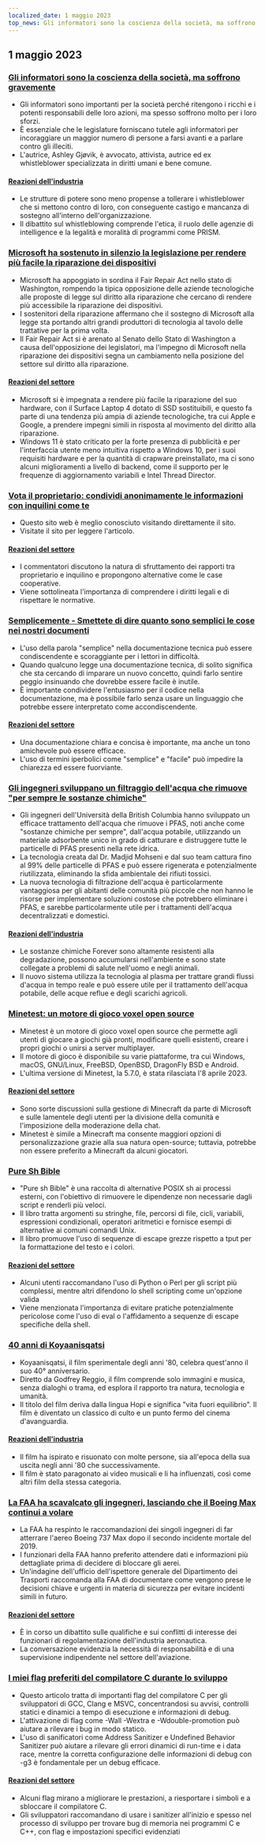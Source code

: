 ```yaml
---
localized_date: 1 maggio 2023
top_news: Gli informatori sono la coscienza della società, ma soffrono gravemente
---
```




<CallToAction />

<Steps>

## 1 maggio 2023

### [Gli informatori sono la coscienza della società, ma soffrono gravemente](https://covertactionmagazine.com/2023/04/25/whistleblowers-are-the-conscience-of-society-yet-suffer-gravely-for-trying-to-hold-the-rich-and-powerful-accountable-for-their-sins/)

- Gli informatori sono importanti per la società perché ritengono i ricchi e i potenti responsabili delle loro azioni, ma spesso soffrono molto per i loro sforzi.
- È essenziale che le legislature forniscano tutele agli informatori per incoraggiare un maggior numero di persone a farsi avanti e a parlare contro gli illeciti.
- L'autrice, Ashley Gjøvik, è avvocato, attivista, autrice ed ex whistleblower specializzata in diritti umani e bene comune.

#### [Reazioni dell'industria](http://news.ycombinator.com/item?id=35762780)

- Le strutture di potere sono meno propense a tollerare i whistleblower che si mettono contro di loro, con conseguente castigo e mancanza di sostegno all'interno dell'organizzazione.
- Il dibattito sul whistleblowing comprende l'etica, il ruolo delle agenzie di intelligence e la legalità e moralità di programmi come PRISM.

### [Microsoft ha sostenuto in silenzio la legislazione per rendere più facile la riparazione dei dispositivi](https://grist.org/technology/microsoft-right-to-repair-quietly-supported-legislation-to-make-it-easier-to-fix-devices-heres-why-thats-a-big-deal/)

- Microsoft ha appoggiato in sordina il Fair Repair Act nello stato di Washington, rompendo la tipica opposizione delle aziende tecnologiche alle proposte di legge sul diritto alla riparazione che cercano di rendere più accessibile la riparazione dei dispositivi.
- I sostenitori della riparazione affermano che il sostegno di Microsoft alla legge sta portando altri grandi produttori di tecnologia al tavolo delle trattative per la prima volta.
- Il Fair Repair Act si è arenato al Senato dello Stato di Washington a causa dell'opposizione dei legislatori, ma l'impegno di Microsoft nella riparazione dei dispositivi segna un cambiamento nella posizione del settore sul diritto alla riparazione.

#### [Reazioni del settore](http://news.ycombinator.com/item?id=35758842)

- Microsoft si è impegnata a rendere più facile la riparazione del suo hardware, con il Surface Laptop 4 dotato di SSD sostituibili, e questo fa parte di una tendenza più ampia di aziende tecnologiche, tra cui Apple e Google, a prendere impegni simili in risposta al movimento del diritto alla riparazione.
- Windows 11 è stato criticato per la forte presenza di pubblicità e per l'interfaccia utente meno intuitiva rispetto a Windows 10, per i suoi requisiti hardware e per la quantità di crapware preinstallato, ma ci sono alcuni miglioramenti a livello di backend, come il supporto per le frequenze di aggiornamento variabili e Intel Thread Director.

### [Vota il proprietario: condividi anonimamente le informazioni con inquilini come te](https://ratethelandlord.org)

- Questo sito web è meglio conosciuto visitando direttamente il sito.
- Visitate il sito per leggere l'articolo.

#### [Reazioni del settore](http://news.ycombinator.com/item?id=35759016)

- I commentatori discutono la natura di sfruttamento dei rapporti tra proprietario e inquilino e propongono alternative come le case cooperative.
- Viene sottolineata l'importanza di comprendere i diritti legali e di rispettare le normative.

### [Semplicemente - Smettete di dire quanto sono semplici le cose nei nostri documenti](https://justsimply.dev/)

- L'uso della parola "semplice" nella documentazione tecnica può essere condiscendente e scoraggiante per i lettori in difficoltà.
- Quando qualcuno legge una documentazione tecnica, di solito significa che sta cercando di imparare un nuovo concetto, quindi farlo sentire peggio insinuando che dovrebbe essere facile è inutile.
- È importante condividere l'entusiasmo per il codice nella documentazione, ma è possibile farlo senza usare un linguaggio che potrebbe essere interpretato come accondiscendente.

#### [Reazioni del settore](http://news.ycombinator.com/item?id=35759449)

- Una documentazione chiara e concisa è importante, ma anche un tono amichevole può essere efficace.
- L'uso di termini iperbolici come "semplice" e "facile" può impedire la chiarezza ed essere fuorviante.

### [Gli ingegneri sviluppano un filtraggio dell'acqua che rimuove "per sempre le sostanze chimiche"](https://news.ubc.ca/2023/03/22/new-ubc-water-treatment-zaps-forever-chemicals-for-good/)

- Gli ingegneri dell'Università della British Columbia hanno sviluppato un efficace trattamento dell'acqua che rimuove i PFAS, noti anche come "sostanze chimiche per sempre", dall'acqua potabile, utilizzando un materiale adsorbente unico in grado di catturare e distruggere tutte le particelle di PFAS presenti nella rete idrica.
- La tecnologia creata dal Dr. Madjid Mohseni e dal suo team cattura fino al 99% delle particelle di PFAS e può essere rigenerata e potenzialmente riutilizzata, eliminando la sfida ambientale dei rifiuti tossici.
- La nuova tecnologia di filtrazione dell'acqua è particolarmente vantaggiosa per gli abitanti delle comunità più piccole che non hanno le risorse per implementare soluzioni costose che potrebbero eliminare i PFAS, e sarebbe particolarmente utile per i trattamenti dell'acqua decentralizzati e domestici.

#### [Reazioni dell'industria](http://news.ycombinator.com/item?id=35764476)

- Le sostanze chimiche Forever sono altamente resistenti alla degradazione, possono accumularsi nell'ambiente e sono state collegate a problemi di salute nell'uomo e negli animali.
- Il nuovo sistema utilizza la tecnologia al plasma per trattare grandi flussi d'acqua in tempo reale e può essere utile per il trattamento dell'acqua potabile, delle acque reflue e degli scarichi agricoli.

### [Minetest: un motore di gioco voxel open source](https://www.minetest.net/)

- Minetest è un motore di gioco voxel open source che permette agli utenti di giocare a giochi già pronti, modificare quelli esistenti, creare i propri giochi o unirsi a server multiplayer.
- Il motore di gioco è disponibile su varie piattaforme, tra cui Windows, macOS, GNU/Linux, FreeBSD, OpenBSD, DragonFly BSD e Android.
- L'ultima versione di Minetest, la 5.7.0, è stata rilasciata l'8 aprile 2023.

#### [Reazioni del settore](http://news.ycombinator.com/item?id=35766570)

- Sono sorte discussioni sulla gestione di Minecraft da parte di Microsoft e sulle lamentele degli utenti per la divisione della comunità e l'imposizione della moderazione della chat.
- Minetest è simile a Minecraft ma consente maggiori opzioni di personalizzazione grazie alla sua natura open-source; tuttavia, potrebbe non essere preferito a Minecraft da alcuni giocatori.

### [Pure Sh Bible](https://github.com/dylanaraps/pure-sh-bible)

- "Pure sh Bible" è una raccolta di alternative POSIX sh ai processi esterni, con l'obiettivo di rimuovere le dipendenze non necessarie dagli script e renderli più veloci.
- Il libro tratta argomenti su stringhe, file, percorsi di file, cicli, variabili, espressioni condizionali, operatori aritmetici e fornisce esempi di alternative ai comuni comandi Unix.
- Il libro promuove l'uso di sequenze di escape grezze rispetto a tput per la formattazione del testo e i colori.

#### [Reazioni del settore](http://news.ycombinator.com/item?id=35765707)

- Alcuni utenti raccomandano l'uso di Python o Perl per gli script più complessi, mentre altri difendono lo shell scripting come un'opzione valida
- Viene menzionata l'importanza di evitare pratiche potenzialmente pericolose come l'uso di eval o l'affidamento a sequenze di escape specifiche della shell.

### [40 anni di Koyaanisqatsi](https://www.thecurb.com.au/40-years-of-koyaanisqatsi/)

- Koyaanisqatsi, il film sperimentale degli anni '80, celebra quest'anno il suo 40° anniversario.
- Diretto da Godfrey Reggio, il film comprende solo immagini e musica, senza dialoghi o trama, ed esplora il rapporto tra natura, tecnologia e umanità.
- Il titolo del film deriva dalla lingua Hopi e significa "vita fuori equilibrio". Il film è diventato un classico di culto e un punto fermo del cinema d'avanguardia.

#### [Reazioni dell'industria](http://news.ycombinator.com/item?id=35764584)

- Il film ha ispirato e risuonato con molte persone, sia all'epoca della sua uscita negli anni '80 che successivamente.
- Il film è stato paragonato ai video musicali e li ha influenzati, così come altri film della stessa categoria.

### [La FAA ha scavalcato gli ingegneri, lasciando che il Boeing Max continui a volare](https://apnews.com/article/boeing-max-crashes-faa-ea8fac0ad2758b08c58d2d64756fbf37)

- La FAA ha respinto le raccomandazioni dei singoli ingegneri di far atterrare l'aereo Boeing 737 Max dopo il secondo incidente mortale del 2019.
- I funzionari della FAA hanno preferito attendere dati e informazioni più dettagliate prima di decidere di bloccare gli aerei.
- Un'indagine dell'ufficio dell'ispettore generale del Dipartimento dei Trasporti raccomanda alla FAA di documentare come vengono prese le decisioni chiave e urgenti in materia di sicurezza per evitare incidenti simili in futuro.

#### [Reazioni del settore](http://news.ycombinator.com/item?id=35761706)

- È in corso un dibattito sulle qualifiche e sui conflitti di interesse dei funzionari di regolamentazione dell'industria aeronautica.
- La conversazione evidenzia la necessità di responsabilità e di una supervisione indipendente nel settore dell'aviazione.

### [I miei flag preferiti del compilatore C durante lo sviluppo](https://nullprogram.com/blog/2023/04/29/)

- Questo articolo tratta di importanti flag del compilatore C per gli sviluppatori di GCC, Clang e MSVC, concentrandosi su avvisi, controlli statici e dinamici a tempo di esecuzione e informazioni di debug.
- L'attivazione di flag come -Wall -Wextra e -Wdouble-promotion può aiutare a rilevare i bug in modo statico.
- L'uso di sanificatori come Address Sanitizer e Undefined Behavior Sanitizer può aiutare a rilevare gli errori dinamici di run-time e i data race, mentre la corretta configurazione delle informazioni di debug con -g3 è fondamentale per un debug efficace.

#### [Reazioni del settore](http://news.ycombinator.com/item?id=35758898)

- Alcuni flag mirano a migliorare le prestazioni, a riesportare i simboli e a sbloccare il compilatore C.
- Gli sviluppatori raccomandano di usare i sanitizer all'inizio e spesso nel processo di sviluppo per trovare bug di memoria nei programmi C e C++, con flag e impostazioni specifici evidenziati

</Steps>
